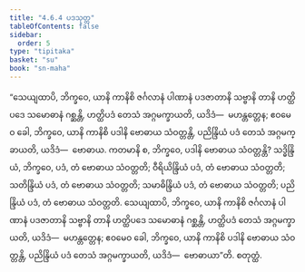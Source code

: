 ```yaml
---
title: "4.6.4 ပဒသုတ္တ"
tableOfContents: false
sidebar:
  order: 5
type: "tipitaka"
basket: "su"
book: "sn-maha"
---
```



<DynamicBreadcrumb />

<Division number="524" book="sn-maha">

<Paragraph number="1208" book="sn-maha">
“သေယျထာပိ, ဘိက္ခဝေ, ယာနိ ကာနိစိ ဇင်္ဂလာနံ ပါဏာနံ ပဒဇာတာနိ သဗ္ဗာနိ တာနိ ဟတ္ထိပဒေ သမောဓာနံ ဂစ္ဆန္တိ, ဟတ္ထိပဒံ တေသံ အဂ္ဂမက္ခာယတိ, ယဒိဒံ—  မဟန္တတ္တေန; ဧဝမေဝ ခေါ, ဘိက္ခဝေ, ယာနိ ကာနိစိ ပဒါနိ ဗောဓာယ သံဝတ္တန္တိ, ပညိန္ဒြိယံ ပဒံ တေသံ အဂ္ဂမက္ခာယတိ, ယဒိဒံ—  ဗောဓာယ. ကတမာနိ စ, ဘိက္ခဝေ, ပဒါနိ ဗောဓာယ သံဝတ္တန္တိ? သဒ္ဓိန္ဒြိယံ, ဘိက္ခဝေ, ပဒံ, တံ ဗောဓာယ သံဝတ္တတိ; ဝီရိယိန္ဒြိယံ ပဒံ, တံ ဗောဓာယ သံဝတ္တတိ; သတိန္ဒြိယံ ပဒံ, တံ ဗောဓာယ သံဝတ္တတိ; သမာဓိန္ဒြိယံ ပဒံ, တံ ဗောဓာယ သံဝတ္တတိ; ပညိန္ဒြိယံ ပဒံ, တံ ဗောဓာယ သံဝတ္တတိ. သေယျထာပိ, ဘိက္ခဝေ, ယာနိ ကာနိစိ ဇင်္ဂလာနံ ပါဏာနံ ပဒဇာတာနိ သဗ္ဗာနိ တာနိ ဟတ္ထိပဒေ သမောဓာနံ ဂစ္ဆန္တိ, ဟတ္ထိပဒံ တေသံ အဂ္ဂမက္ခာယတိ, ယဒိဒံ—  မဟန္တတ္တေန; ဧဝမေဝ ခေါ, ဘိက္ခဝေ, ယာနိ ကာနိစိ ပဒါနိ ဗောဓာယ သံဝတ္တန္တိ, ပညိန္ဒြိယံ ပဒံ တေသံ အဂ္ဂမက္ခာယတိ, ယဒိဒံ—  ဗောဓာယာ”တိ.

</Paragraph>
</Division>

<Paragraph number="1209" type="center" book="sn-maha">
စတုတ္ထံ.
</Paragraph>